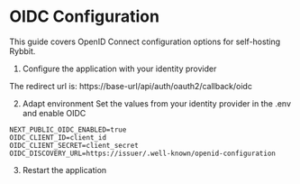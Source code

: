 
# OIDC Configuration

This guide covers OpenID Connect configuration options for self-hosting Rybbit.

1. Configure the application with your identity provider
<Callout type="info">
  The redirect url is: https://base-url/api/auth/oauth2/callback/oidc
</Callout>

2. Adapt environment
Set the values from your identity provider in the .env and enable OIDC
```
NEXT_PUBLIC_OIDC_ENABLED=true
OIDC_CLIENT_ID=client_id
OIDC_CLIENT_SECRET=client_secret
OIDC_DISCOVERY_URL=https://issuer/.well-known/openid-configuration
```


3. Restart the application
